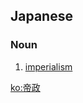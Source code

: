==Japanese==
{{ja-kanjitab|てい|せい|yomi=on}}

===Noun===
{{ja-noun|ていせい}}
# [[imperialism]]

[[ko:帝政]]